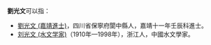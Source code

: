 '''劉光文'''可以指：
* [[劉光文_(嘉靖進士)|劉光文 (嘉靖進士)]]，四川省保寧府閬中縣人，嘉靖十一年壬辰科進士。
* [[刘光文_(水文学家)|刘光文 (水文学家)]]（1910年—1998年），浙江人，中國水文學家。

{{disambig|Cat=三字劉姓人名消歧義}}